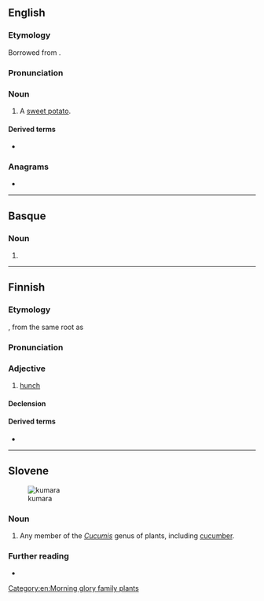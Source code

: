 {{also|Kumara|kūmara}}
==English==

===Etymology===
Borrowed from {{bor|en|mi|kūmara}}.

===Pronunciation===
{{IPA|en|/ˈkuːməɹə/}}

===Noun===
{{en-noun|s|kumara}}

# {{lb|en|New Zealand}} A [[sweet potato]].

====Derived terms====
* {{l|en|suck the kumara}}

===Anagrams===
* {{anagrams|en|a=aakmru|karamu}}

[[Category:en:Morning glory family plants]]

----

==Basque==

===Noun===
{{head|eu|noun form}}

# {{inflection of|eu|kuma||all|s}}

----

==Finnish==

===Etymology===
{{suffix|fi||alt1=kuma-|ra}}, from the same root as {{m|fi|kumota}}

===Pronunciation===
{{fi-p}}

===Adjective===
{{fi-adj|kumar|ampi|in}}

# [[hunch]] {{gloss|bent, bowed posture}}
#: {{coi|fi|olla '''kumarassa'''|to [[hunch]]}}

====Declension====
{{fi-decl-koira|pos=adj|kumar|||a}}

====Derived terms====
* {{l|fi|kumaruus}}

----

==Slovene==
[[File:Cucumis dipsaceus leaves and fruit.jpg|thumb|kumara]]

===Noun===
{{sl-noun||f}}

# Any member of the ''[[Cucumis]]'' genus of plants, including [[cucumber]].

===Further reading===
* {{R:sl:Fran}}

{{c|sl|Gourd family plants|Vegetables}}